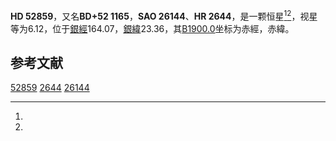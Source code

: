 {{Starbox begin
| name = HD 52859
}}
{{Starbox observe
| epoch = [[J2000.0|J2000.0]]
| constell = {{星座名待查}}<ref name=SIMBAD>{{cite web
 | url=http://simbad.u-strasbg.fr/simbad/sim-id?Ident=HR+2644
 | title =Pulsating variable Star
 | publisher=Centre de Données astronomiques de Strasbourg
 | work=SIMBAD
 | accessdate=2012-07-13}}</ref><ref name=DATA>{{cite web
 | url=http://vizier.u-strasbg.fr/viz-bin/VizieR-5?-out.add=.&-source=5050&-corr=PK=HR&-out.max=9999&HR=2644
 | title=VizieR Detailed Page
 | accessdate=2012-07-13
 | archive-date=2016-03-05
 | archive-url=https://web.archive.org/web/20160305010116/http://vizier.u-strasbg.fr/viz-bin/VizieR-5?-out.add=.&-source=5050&-corr=PK=HR&-out.max=9999&HR=2644
 | dead-url=no
 }}</ref>
| 星官 = 
| ra = {{RA|7|5|39.8}}<ref name=SIMBAD /><ref name=DATA />
| dec = {{DEC|+52|45|29}}<ref name=SIMBAD /><ref name=DATA />
| appmag_v = 6.12<ref name=SIMBAD /><ref name=DATA />
}}
{{Starbox character
| class = A3V s<ref name=SIMBAD /><ref name=DATA />
| b-v = 0.11<ref name=SIMBAD /><ref name=DATA />
| u-b = 0.88<ref name=SIMBAD /><ref name=DATA />
| r-i = <ref name=SIMBAD /><ref name=DATA />
| variable = 
}}
{{Starbox astrometry
| radial_v = 0.88
| prop_mo_ra = 27
| parallax = 0.011
| p_error =
}}
{{Starbox catalog
| names =BD+52 1165，[[SAO星表|SAO]] 26144，[[HD星表|HD]] 52859，[[HR星表|HR]] 2644}}
{{Starbox reference |Simbad=HR+2644}}
{{Starbox end}}

'''HD 52859'''，又名'''BD+52 1165'''，'''SAO 26144'''、'''HR 2644'''，是一颗恒星<ref name=SIMBAD /><ref name=DATA />，视星等为6.12，位于[[銀道座標系|銀經]]164.07，[[銀道座標系|銀緯]]23.36，其[[B1900.0|B1900.0]]坐标为赤經{{RA|6|57|42.8}}，赤緯{{DEC|+52|23.36|30}}。

== 参考文献 ==
{{reflist}}

{{star-stub}}

[[Category:HD和HDE天體|52859]]
[[Category:HR天體|2644]]
[[Category:SAO天體|26144]]